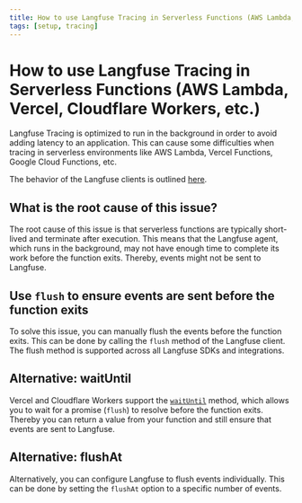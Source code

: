 ```yaml
---
title: How to use Langfuse Tracing in Serverless Functions (AWS Lambda, Vercel, Cloudflare Workers, etc.)
tags: [setup, tracing]
---
```


# How to use Langfuse Tracing in Serverless Functions (AWS Lambda, Vercel, Cloudflare Workers, etc.)

Langfuse Tracing is optimized to run in the background in order to avoid adding latency to an application. This can cause some difficulties when tracing in serverless environments like AWS Lambda, Vercel Functions, Google Cloud Functions, etc.

The behavior of the Langfuse clients is outlined [here](/docs/tracing).

## What is the root cause of this issue?

The root cause of this issue is that serverless functions are typically short-lived and terminate after execution. This means that the Langfuse agent, which runs in the background, may not have enough time to complete its work before the function exits. Thereby, events might not be sent to Langfuse.

## Use `flush` to ensure events are sent before the function exits

To solve this issue, you can manually flush the events before the function exits. This can be done by calling the `flush` method of the Langfuse client. The flush method is supported across all Langfuse SDKs and integrations.

## Alternative: waitUntil

Vercel and Cloudflare Workers support the [`waitUntil`](https://developer.mozilla.org/en-US/docs/Web/API/ExtendableEvent/waitUntil) method, which allows you to wait for a promise (`flush`) to resolve before the function exits. Thereby you can return a value from your function and still ensure that events are sent to Langfuse.

## Alternative: flushAt

Alternatively, you can configure Langfuse to flush events individually. This can be done by setting the `flushAt` option to a specific number of events.
